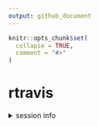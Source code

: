 ```yaml
---
output: github_document
---
```


<!-- README.md is generated from README.Rmd. Please edit that file -->

```r
knitr::opts_chunk$set(
  collapse = TRUE,
  comment = "#>"
)
```

# rtravis

<details><summary>session info</summary>
```r
devtools::session_info()
```
</details>